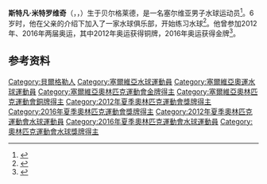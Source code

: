 {{NoteTA|G1=Sports|G2=Aquatics}}
{{Infobox sportsperson
|name=斯特凡·米特罗维奇
|image = Stefan Mitrović Rio 2016b.jpg
|image_size = 240px
|caption = 摄于2016年奥运
|nationality = {{SRB}}
|birth_date = {{birth date and age|1988|3|29|df=y}}
|birth_place = {{YUG}}[[塞爾維亞社會主義共和國|塞爾維亞社會主義共和國]][[贝尔格莱德|贝尔格莱德]]
|country={{SRB}}
|sport=[[水球|水球]]
|height={{convert|1.94|m|ftin|abbr=on}}
|weight={{convert|91|kg|lb|abbr=on}}
|club=
|show-medals = no
|medaltemplates=
{{MedalCompetition|男子[[水球|水球]]}}
{{MedalCountry|{{SRB}}}}
{{MedalCompetition|[[奥林匹克运动会|奥林匹克运动会]]}}
{{MedalGold|[[2016年夏季奥林匹克运动会|2016 里约热内卢]]|[[2016年夏季奥林匹克运动会水球比赛|团体]]}}
{{MedalBronze|[[2012年夏季奥林匹克运动会|2012 伦敦]]|[[2012年夏季奥林匹克运动会水球比赛|团体]]}}
{{MedalCompetition|[[世界游泳锦标赛|世界游泳锦标赛]]}}
{{MedalGold|[[2009年世界游泳锦标赛|2009 罗马]]|[[2009年世界游泳锦标赛水球比赛|团体]]}}
{{MedalGold|[[2015年世界游泳锦标赛|2015 喀山]]|[[2015年世界游泳锦标赛水球比赛|团体]]}}
{{MedalSilver|[[2011年世界游泳锦标赛|2011 上海]]|[[2011年世界游泳锦标赛水球比赛|团体]]}}
{{MedalBronze|[[2017年世界游泳锦标赛|2017 布达佩斯]]|[[2017年世界游泳锦标赛水球比赛|团体]]}}
{{MedalCompetition|[[欧洲水球锦标赛|欧洲水球锦标赛]]}}
{{MedalGold|2012 埃因霍温|}}
{{MedalGold|2014 布达佩斯|}}
{{MedalGold|2016 贝尔格莱德|}}
{{MedalGold|2018 巴塞罗那|}}
{{MedalBronze|2010 萨格勒布|}}
{{MedalCompetition|[[世界水球聯賽|世界水球聯賽]]}}
{{MedalGold|[[2007年世界男子水球聯賽|2007 柏林]]|}}
{{MedalGold|[[2010年世界男子水球聯賽|2010 尼什]]|}}
{{MedalGold|[[2011年世界男子水球聯賽|2011 佛罗伦萨]]|}}
{{MedalGold|[[2013年世界男子水球聯賽|2013 车里雅宾斯克]]|}}
{{MedalGold|[[2014年世界男子水球聯賽|2014 迪拜]]|}}
{{MedalGold|[[2015年世界男子水球聯賽|2015 贝加莫]]|}}
{{MedalGold|[[2016年世界男子水球聯賽|2016 惠州]]|}}
{{MedalGold|[[2017年世界男子水球聯賽|2017 鲁扎]]|}}
{{MedalGold|[[2019年世界男子水球聯賽|2019 贝尔格莱德]]|}}
{{MedalBronze|[[2009年世界男子水球聯賽|2009 波德戈里察]]|}}
{{MedalCompetition|[[水球世界盃|水球世界盃]]}}
{{MedalGold|[[2010年水球世界盃|2010 奥拉迪亚]]|}}
{{MedalCompetition|[[地中海运动会|地中海运动会]]}}
{{MedalGold|[[2009年地中海运动会|2009 佩斯卡拉]]|团体}}
{{MedalGold|[[2018年地中海运动会|2018 塔拉戈纳]]|团体}}
}}
'''斯特凡·米特罗维奇'''（{{lang-sr-Latn|Stefan Mitrović}}，{{lang-sr-Cyrl|Стефан Митровић}}，{{bd|1988年|3月29日||}}）生于贝尔格莱德，是一名塞尔维亚男子水球运动员<ref>{{cite web|url=https://www.sports-reference.com/olympics/athletes/mi/stefan-mitrovic-1.html|title=Stefan Mitrović|work=Sport Reference|accessdate=2021-02-20|archiveurl=https://web.archive.org/web/20200418090233/https://www.sports-reference.com/olympics/athletes/mi/stefan-mitrovic-1.html|archivedate=2020-04-18}}{{cbignore}}</ref>。6岁时，他在父亲的介绍下加入了一家水球俱乐部，开始练习水球<ref>{{cite web|url=https://www.fina.org/athletes/stefan-mitrovic|title=Stefan Mitrovic|work=[[国际游泳联合会|FINA]]|accessdate=2021-02-20|archiveurl=https://web.archive.org/web/20200812075254/http://www.fina.org/athletes/stefan-mitrovic|archivedate=2020-08-12}}{{cbignore}}</ref>。他曾参加2012年、2016年两届奥运，其中2012年奥运获得铜牌，2016年奥运获得金牌<ref>{{cite web|url=https://www.olympedia.org/athletes/122197|title=Stefan Mitrović|work=Olympedia|accessdate=2021-02-20|archive-date=2020-06-03|archive-url=https://web.archive.org/web/20200603155733/https://www.olympedia.org/athletes/122197|dead-url=no}}</ref>。

==参考资料==
{{commons category|Stefan Mitrović}}
{{reflist}}
{{2016年奧運會男子水球塞爾維亞參賽名單}}
{{DEFAULTSORT:Mitrovic, Stefan}}
[[Category:貝爾格勒人|Category:貝爾格勒人]]
[[Category:塞爾維亞水球運動員|Category:塞爾維亞水球運動員]]
[[Category:塞爾維亞奧運水球運動員|Category:塞爾維亞奧運水球運動員]]
[[Category:塞爾維亞奧林匹克運動會金牌得主|Category:塞爾維亞奧林匹克運動會金牌得主]]
[[Category:塞爾維亞奧林匹克運動會銅牌得主|Category:塞爾維亞奧林匹克運動會銅牌得主]]
[[Category:2012年夏季奧林匹克運動會獎牌得主|Category:2012年夏季奧林匹克運動會獎牌得主]]
[[Category:2016年夏季奧林匹克運動會獎牌得主|Category:2016年夏季奧林匹克運動會獎牌得主]]
[[Category:2012年夏季奧林匹克運動會水球運動員|Category:2012年夏季奧林匹克運動會水球運動員]]
[[Category:2016年夏季奧林匹克運動會水球運動員|Category:2016年夏季奧林匹克運動會水球運動員]]
[[Category:奧林匹克運動會水球獎牌得主|Category:奧林匹克運動會水球獎牌得主]]